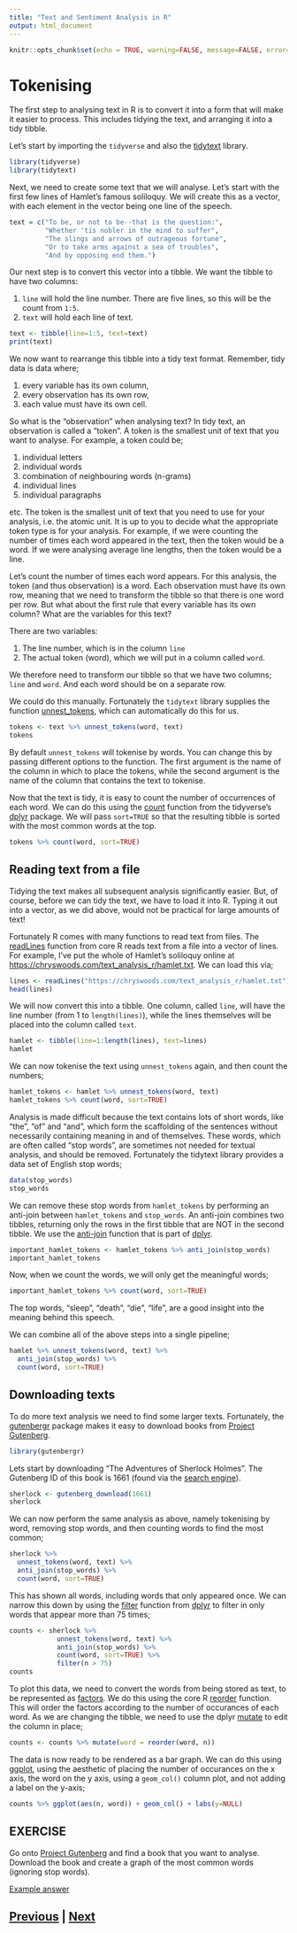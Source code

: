 ```yaml
---
title: "Text and Sentiment Analysis in R"
output: html_document
---
```


```r
knitr::opts_chunk$set(echo = TRUE, warning=FALSE, message=FALSE, error=FALSE)
```

# Tokenising

The first step to analysing text in R is to convert it into a form 
that will make it easier to process. This includes tidying the text,
and arranging it into a tidy tibble.

Let's start by importing the `tidyverse` and also the 
[tidytext](https://cran.r-project.org/web/packages/tidytext/vignettes/tidytext.html)
library.

```r
library(tidyverse)
library(tidytext)
```

Next, we need to create some text that we will analyse. Let's start
with the first few lines of Hamlet's famous soliloquy. We will create
this as a vector, with each element in the vector being one
line of the speech.

```r
text = c("To be, or not to be--that is the question:",
         "Whether 'tis nobler in the mind to suffer",
         "The slings and arrows of outrageous fortune",
         "Or to take arms against a sea of troubles",
         "And by opposing end them.")
```

Our next step is to convert this vector into a tibble. We want the tibble
to have two columns:

1. `line` will hold the line number. There are five lines, so this will be
   the count from `1:5`.
2. `text` will hold each line of text.

```r
text <- tibble(line=1:5, text=text)
print(text)
```

We now want to rearrange this tibble into a tidy text format. Remember,
tidy data is data where;

1. every variable has its own column,
2. every observation has its own row,
3. each value must have its own cell.

So what is the "observation" when analysing text? In tidy text, an observation
is called a "token". A token is the smallest unit of text that you want
to analyse. For example, a token could be;

1. individual letters
2. individual words
3. combination of neighbouring words (n-grams)
4. individual lines
5. individual paragraphs

etc. The token is the smallest unit of text that you need to use for your
analysis, i.e. the atomic unit. It is up to you to decide what the appropriate 
token type is for your analysis. For example, if we were counting the number
of times each word appeared in the text, then the token would be a word.
If we were analysing average line lengths, then the token would be a line.

Let's count the number of times each word appears. For this analysis,
the token (and thus observation) is a word. Each observation must
have its own row, meaning that we need to transform the tibble so that
there is one word per row. But what about the first rule that 
every variable has its own column? What are the variables for this text?

There are two variables:

1. The line number, which is in the column `line`
2. The actual token (word), which we will put in a column called `word`.

We therefore need to transform our tibble so that we have two columns;
`line` and `word`. And each word should be on a separate row.

We could do this manually. Fortunately the `tidytext` library supplies
the function [unnest_tokens](https://rdrr.io/cran/tidytext/man/unnest_tokens.html),
which can automatically do this for us.

```r
tokens <- text %>% unnest_tokens(word, text)
tokens
```

By default `unnest_tokens` will tokenise by words. You can change this
by passing different options to the function. The first argument is the
name of the column in which to place the tokens, while the second
argument is the name of the column that contains the text to tokenise.

Now that the text is tidy, it is easy to count the number of occurrences
of each word. We can do this using the 
[count](https://dplyr.tidyverse.org/reference/count.html) function
from the tidyverse's [dplyr](https://dplyr.tidyverse.org/index.html)
package. We will pass `sort=TRUE` so that the resulting tibble is 
sorted with the most common words at the top.

```r
tokens %>% count(word, sort=TRUE)
```

## Reading text from a file

Tidying the text makes all subsequent analysis significantly easier. But,
of course, before we can tidy the text, we have to load it into R. 
Typing it out into a vector, as we did above, would not be practical
for large amounts of text!

Fortunately R comes with many functions to read text from files. 
The [readLines](https://www.rdocumentation.org/packages/base/versions/3.6.2/topics/readLines) 
function from core R reads text from a file into a vector of lines.
For example, I've put the whole of Hamlet's soliloquy online
at [https://chryswoods.com/text_analysis_r/hamlet.txt](https://chryswoods.com/text_analysis_r/hamlet.txt).
We can load this via;

```r
lines <- readLines("https://chryswoods.com/text_analysis_r/hamlet.txt")
head(lines)
```

We will now convert this into a tibble. One column, called `line`, will
have the line number (from 1 to `length(lines)`), while the lines
themselves will be placed into the column called `text`.

```r
hamlet <- tibble(line=1:length(lines), text=lines)
hamlet
```

We can now tokenise the text using `unnest_tokens` again, and then
count the numbers;

```r
hamlet_tokens <- hamlet %>% unnest_tokens(word, text)
hamlet_tokens %>% count(word, sort=TRUE)
```

Analysis is made difficult because the text contains lots of short words,
like "the", "of" and "and", which form the scaffolding of the sentences 
without necessarily containing meaning in and of themselves. These words,
which are often called "stop words", are sometimes not needed for 
textual analysis, and should be removed. Fortunately the tidytext library
provides a data set of English stop words;

```r
data(stop_words)
stop_words
```

We can remove these stop words from `hamlet_tokens` by performing an 
anti-join between `hamlet_tokens` and `stop_words`. An anti-join combines
two tibbles, returning only the rows in the first tibble that are NOT
in the second tibble. We use the [anti-join](https://dplyr.tidyverse.org/reference/filter-joins.html)
function that is part of [dplyr](https://dplyr.tidyverse.org/index.html).

```r
important_hamlet_tokens <- hamlet_tokens %>% anti_join(stop_words)
important_hamlet_tokens
```

Now, when we count the words, we will only get the meaningful words;

```r
important_hamlet_tokens %>% count(word, sort=TRUE)
```

The top words, "sleep", "death", "die", "life", are a good insight into 
the meaning behind this speech.

We can combine all of the above steps into a single pipeline;

```r
hamlet %>% unnest_tokens(word, text) %>%
  anti_join(stop_words) %>%
  count(word, sort=TRUE)   
```

## Downloading texts

To do more text analysis we need to find some larger texts. Fortunately, the
[gutenbergr](https://docs.ropensci.org/gutenbergr/) package makes it easy
to download books from [Project Gutenberg](https://www.gutenberg.org).

```r
library(gutenbergr)
```

Lets start by downloading "The Adventures of Sherlock Holmes". The Gutenberg
ID of this book is 1661 (found via the [search engine](https://www.gutenberg.org/ebooks/)).

```r
sherlock <- gutenberg_download(1661)
sherlock
```

We can now perform the same analysis as above, namely tokenising by word,
removing stop words, and then counting words to find the most common;

```r
sherlock %>% 
  unnest_tokens(word, text) %>%
  anti_join(stop_words) %>% 
  count(word, sort=TRUE)
```

This has shown all words, including words that only appeared once. We can
narrow this down by using the [filter](https://dplyr.tidyverse.org/reference/filter.html)
function from [dplyr](https://dplyr.tidyverse.org/index.html) to filter in
only words that appear more than 75 times;

```r
counts <- sherlock %>% 
            unnest_tokens(word, text) %>% 
            anti_join(stop_words) %>% 
            count(word, sort=TRUE) %>%
            filter(n > 75)
counts
```

To plot this data, we need to convert the words from being stored as text,
to be represented as [factors](https://www.w3schools.com/r/r_factors.asp).
We do this using the core R [reorder](https://www.rdocumentation.org/packages/stats/versions/3.6.2/topics/reorder.default)
function. This will order the factors according to the number of occurances
of each word. As we are changing the tibble, we need to use the dplyr 
[mutate](https://dplyr.tidyverse.org/reference/mutate.html) to edit
the column in place;

```r
counts <- counts %>% mutate(word = reorder(word, n))
```

The data is now ready to be rendered as a bar graph. We can do this using
[ggplot](https://ggplot2.tidyverse.org), using the aesthetic of placing
the number of occurances on the x axis, the word on the y axis,
using a `geom_col()` column plot, and not adding a label on the y-axis;

```r
counts %>% ggplot(aes(n, word)) + geom_col() + labs(y=NULL)
```

## EXERCISE

Go onto [Project Gutenberg](https://www.gutenberg.org) and find a book that you 
want to analyse. Download the book and create a graph of the most common
words (ignoring stop words).

[Example answer](tokenising_answer.html)

## [Previous](index.html) | [Next](sentiment.html)

